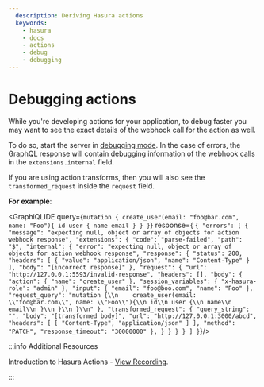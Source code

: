 ```yaml
---
  description: Deriving Hasura actions
  keywords:
    - hasura
    - docs
    - actions
    - debug
    - debugging
---
```



# Debugging actions

While you're developing actions for your application, to debug faster
you may want to see the exact details of the webhook call for the action
as well.

To do so, start the server in [debugging mode](/graphql/core/deployment/graphql-engine-flags/config-examples.mdx#dev-mode). In the case
of errors, the GraphQL response will contain debugging information of
the webhook calls in the `extensions.internal` field.

If you are using action transforms, then you will also see the
`transformed_request` inside the `request` field.

**For example**:


<GraphiQLIDE
  query={`mutation {
  create_user(email: "foo@bar.com", name: "Foo"){
    id
    user {
      name
      email
    }
  }
}`}
response={
`{
"errors": [
{
"message": "expecting null, object or array of objects for action webhook response",
"extensions": {
"code": "parse-failed",
"path": "$",
"internal": {
"error": "expecting null, object or array of objects for action webhook response",
"response": {
"status": 200,
"headers": [
{
"value": "application/json",
"name": "Content-Type"
}
],
"body": "[incorrect response]"
},
"request": {
"url": "http://127.0.0.1:5593/invalid-response",
"headers": [],
"body": {
"action": {
"name": "create_user"
},
"session_variables": {
"x-hasura-role": "admin"
},
"input": {
"email": "foo@boo.com",
"name": "Foo"
},
"request_query": "mutation {\\n    create_user(email: \\"foo@bar.com\\", name: \\"Foo\\"){\\n id\\n user {\\n name\\n email\\n }\\n }\\n }\\n"
},
"transformed_request": {
"query_string": "",
"body": "[transformed body]",
"url": "http://127.0.0.1:3000/abcd",
"headers": [
[
  "Content-Type",
  "application/json"
]
],
"method": "PATCH",
"response_timeout": "30000000"
},
}
}
}
}
]
}`}/>

:::info Additional Resources

Introduction to Hasura Actions - [View
Recording](https://hasura.io/events/webinar/hasura-actions/?pg=docs&plcmt=body&cta=view-recording&tech=).

:::
